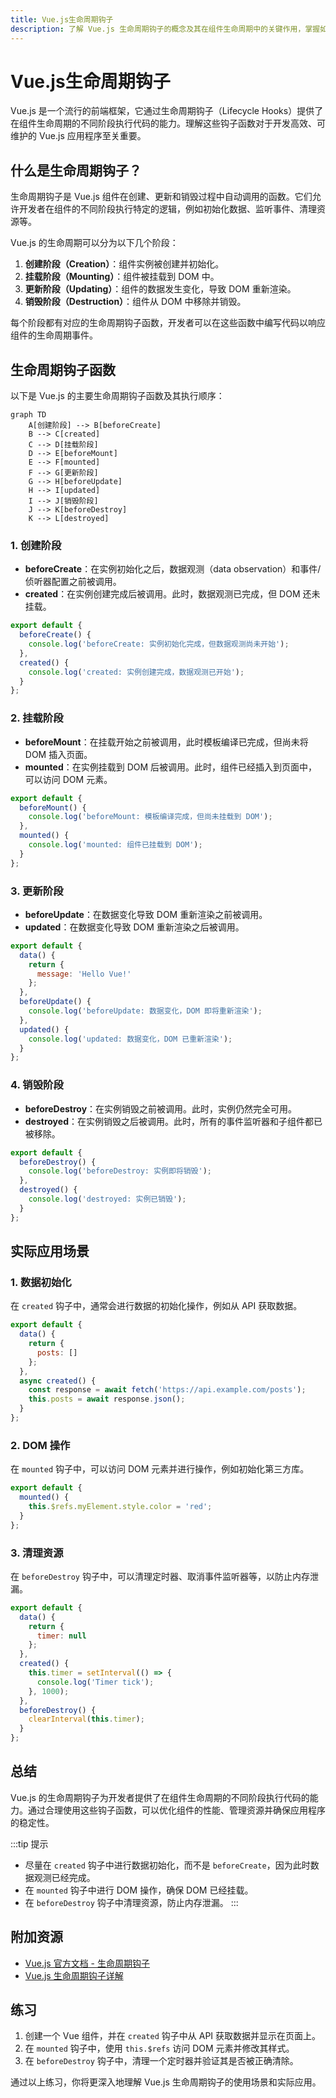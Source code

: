 ```yaml
---
title: Vue.js生命周期钩子
description: 了解 Vue.js 生命周期钩子的概念及其在组件生命周期中的关键作用，掌握如何利用这些钩子函数优化组件的开发。
---
```


# Vue.js生命周期钩子

Vue.js 是一个流行的前端框架，它通过生命周期钩子（Lifecycle Hooks）提供了在组件生命周期的不同阶段执行代码的能力。理解这些钩子函数对于开发高效、可维护的 Vue.js 应用程序至关重要。

## 什么是生命周期钩子？

生命周期钩子是 Vue.js 组件在创建、更新和销毁过程中自动调用的函数。它们允许开发者在组件的不同阶段执行特定的逻辑，例如初始化数据、监听事件、清理资源等。

Vue.js 的生命周期可以分为以下几个阶段：

1. **创建阶段（Creation）**：组件实例被创建并初始化。
2. **挂载阶段（Mounting）**：组件被挂载到 DOM 中。
3. **更新阶段（Updating）**：组件的数据发生变化，导致 DOM 重新渲染。
4. **销毁阶段（Destruction）**：组件从 DOM 中移除并销毁。

每个阶段都有对应的生命周期钩子函数，开发者可以在这些函数中编写代码以响应组件的生命周期事件。

## 生命周期钩子函数

以下是 Vue.js 的主要生命周期钩子函数及其执行顺序：

```mermaid
graph TD
    A[创建阶段] --> B[beforeCreate]
    B --> C[created]
    C --> D[挂载阶段]
    D --> E[beforeMount]
    E --> F[mounted]
    F --> G[更新阶段]
    G --> H[beforeUpdate]
    H --> I[updated]
    I --> J[销毁阶段]
    J --> K[beforeDestroy]
    K --> L[destroyed]
```

### 1. 创建阶段

- **beforeCreate**：在实例初始化之后，数据观测（data observation）和事件/侦听器配置之前被调用。
- **created**：在实例创建完成后被调用。此时，数据观测已完成，但 DOM 还未挂载。

```javascript
export default {
  beforeCreate() {
    console.log('beforeCreate: 实例初始化完成，但数据观测尚未开始');
  },
  created() {
    console.log('created: 实例创建完成，数据观测已开始');
  }
};
```

### 2. 挂载阶段

- **beforeMount**：在挂载开始之前被调用，此时模板编译已完成，但尚未将 DOM 插入页面。
- **mounted**：在实例挂载到 DOM 后被调用。此时，组件已经插入到页面中，可以访问 DOM 元素。

```javascript
export default {
  beforeMount() {
    console.log('beforeMount: 模板编译完成，但尚未挂载到 DOM');
  },
  mounted() {
    console.log('mounted: 组件已挂载到 DOM');
  }
};
```

### 3. 更新阶段

- **beforeUpdate**：在数据变化导致 DOM 重新渲染之前被调用。
- **updated**：在数据变化导致 DOM 重新渲染之后被调用。

```javascript
export default {
  data() {
    return {
      message: 'Hello Vue!'
    };
  },
  beforeUpdate() {
    console.log('beforeUpdate: 数据变化，DOM 即将重新渲染');
  },
  updated() {
    console.log('updated: 数据变化，DOM 已重新渲染');
  }
};
```

### 4. 销毁阶段

- **beforeDestroy**：在实例销毁之前被调用。此时，实例仍然完全可用。
- **destroyed**：在实例销毁之后被调用。此时，所有的事件监听器和子组件都已被移除。

```javascript
export default {
  beforeDestroy() {
    console.log('beforeDestroy: 实例即将销毁');
  },
  destroyed() {
    console.log('destroyed: 实例已销毁');
  }
};
```

## 实际应用场景

### 1. 数据初始化

在 `created` 钩子中，通常会进行数据的初始化操作，例如从 API 获取数据。

```javascript
export default {
  data() {
    return {
      posts: []
    };
  },
  async created() {
    const response = await fetch('https://api.example.com/posts');
    this.posts = await response.json();
  }
};
```

### 2. DOM 操作

在 `mounted` 钩子中，可以访问 DOM 元素并进行操作，例如初始化第三方库。

```javascript
export default {
  mounted() {
    this.$refs.myElement.style.color = 'red';
  }
};
```

### 3. 清理资源

在 `beforeDestroy` 钩子中，可以清理定时器、取消事件监听器等，以防止内存泄漏。

```javascript
export default {
  data() {
    return {
      timer: null
    };
  },
  created() {
    this.timer = setInterval(() => {
      console.log('Timer tick');
    }, 1000);
  },
  beforeDestroy() {
    clearInterval(this.timer);
  }
};
```

## 总结

Vue.js 的生命周期钩子为开发者提供了在组件生命周期的不同阶段执行代码的能力。通过合理使用这些钩子函数，可以优化组件的性能、管理资源并确保应用程序的稳定性。

:::tip 提示
- 尽量在 `created` 钩子中进行数据初始化，而不是 `beforeCreate`，因为此时数据观测已经完成。
- 在 `mounted` 钩子中进行 DOM 操作，确保 DOM 已经挂载。
- 在 `beforeDestroy` 钩子中清理资源，防止内存泄漏。
:::

## 附加资源

- [Vue.js 官方文档 - 生命周期钩子](https://v3.vuejs.org/guide/instance.html#lifecycle-hooks)
- [Vue.js 生命周期钩子详解](https://www.digitalocean.com/community/tutorials/vuejs-component-lifecycle)

## 练习

1. 创建一个 Vue 组件，并在 `created` 钩子中从 API 获取数据并显示在页面上。
2. 在 `mounted` 钩子中，使用 `this.$refs` 访问 DOM 元素并修改其样式。
3. 在 `beforeDestroy` 钩子中，清理一个定时器并验证其是否被正确清除。

通过以上练习，你将更深入地理解 Vue.js 生命周期钩子的使用场景和实际应用。